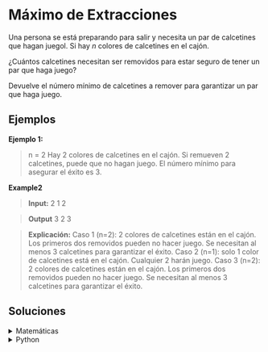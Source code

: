 # Máximo de Extracciones

Una persona se está preparando para salir y necesita un par de calcetines que hagan juegol. Si hay $n$ colores de calcetines en el cajón. 

¿Cuántos calcetines necesitan ser removidos para estar seguro de tener un par que haga juego?

Devuelve el número mínimo de calcetines a remover para garantizar un par que haga juego.


## Ejemplos

**Ejemplo 1:**
> n = 2
> Hay 2 colores de calcetines en el cajón. Si remueven 2 calcetines, puede que no hagan juego. El número mínimo para asegurar el éxito es 3.

**Example2**

> **Input:**
> 2
> 1
> 2

> **Output**
> 3
> 2
> 3

> **Explicación:**
> Caso 1 (n=2): 2 colores de calcetines están en el cajón. Los primeros dos removidos pueden no hacer juego. Se necesitan al menos 3 calcetines para garantizar el éxito.
> Caso 2 (n=1): solo 1 color de calcetines está en el cajón. Cualquier 2 harán juego.
> Caso 3 (n=2): 2 colores de calcetines están en el cajón. Los primeros dos removidos pueden no hacer juego. Se necesitan al menos 3 calcetines para garantizar el éxito.


## Soluciones

<details>
    <summary>Matemáticas</summary>

**Principio del Palomar**

- Si se distribuyen $k$ objetos en $n$ contenedores donde $k > n$, entonces al menos un contenedor debe contener más de un objeto
- Para garantizar que **al menos un contenedor tenga $m$ objetos, se necesitan:**

$$
\begin{aligned}
    k = n \cdot (m -1) + 1 \quad [objetos]
\end{aligned}
$$

Para el ejercicio:
- $n$: colores de calcetines
- $m$: 2 (par de calcetín)

Esto es, porque llevando el principio a la práctica

- principio: "Al menos un contenedor tenga m objetos"
- ejercicio: "Al menos un color tenga m calcetines"

Para m=2: "Al menos un color tenga 2 calcetines" = "Un par del mismo color"

$$
\begin{aligned}
    k &= n \cdot (m -1) + 1 \\[10pt]
      &= n \cdot (2 -1) + 1 \\[10pt]
      &= n \cdot 1 + 1 \\[10pt]
      &= n + 1
\end{aligned}
$$

$\therefore$ La cantidad de calcetines a remover del cajón para garantizar un par del mismo color es $k = n + 1$ 

</details>

<details>
    <summary>Python</summary>
```python
def maximumDraws(n):
    return n+1
```
</details>